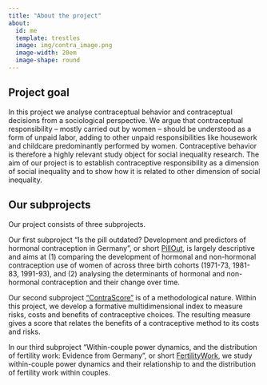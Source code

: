 ```yaml
---
title: "About the project"
about:
  id: me
  template: trestles
  image: img/contra_image.png
  image-width: 20em
  image-shape: round
---
```


:::{#me}

## Project goal 

In this project we analyse contraceptual behavior and contraceptual decisions from a sociological perspective. 
We argue that contraceptual responsibility -- mostly carried out by women -- should be understood as a form of unpaid labor, adding to other unpaid responsibilities like housework and childcare predominantly performed by women.
Contraceptive behavior is therefore a highly relevant study object for social inequality research. 
The aim of our project is to establish contraceptive responsibility as a dimension of social inequality and to show how it is related to other dimension of social inequality.

## Our subprojects

Our project consists of three subprojects. 

Our first subproject "Is the pill outdated? Development and predictors of hormonal contraception in Germany", or short [PillOut](https://projectcontraception.github.io/sp1.html), is largely descriptive and aims at  (1) comparing the development of hormonal and non-hormonal contraception use of women of across three birth cohorts (1971-73, 1981-83, 1991-93), and (2) analysing the determinants of hormonal and non-hormonal contraception and their change over time.

Our second subproject ["ContraScore"](https://projectcontraception.github.io/sp2.html) is of a methodological nature. 
Within this project, we develop a formative multidimensional index to measure risks, costs and benefits of contraceptive choices. 
The resulting measure gives a score that relates the benefits of a contraceptive method to its costs and risks. 

In our third subproject "Within-couple power dynamics, and the distribution of fertility work: Evidence from Germany", or short [FertilityWork](https://projectcontraception.github.io/sp3.html), we study within-couple power dynamics and their relationship to and the distribution of fertility work within couples.

:::
<!--
Thanks for checking out our website!
-->
